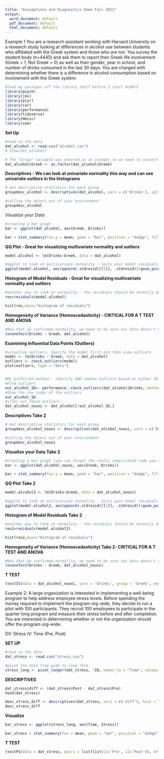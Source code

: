 ```yaml
---
title: "Assumptions and Diagnostics Demo Fall 2022"
output:
  word_document: default
  pdf_document: default
  html_document: default
---
```


Example 1
You are a research assistant working with Harvard University on a research study looking at differences in alcohol use between students who affiliated with the Greek system and those who are not. You survey the student body (n=4445) and ask them to report their Greek life involvement (Greek = 1, Not Greek = 0) as well as their gender, year in school, and number of drinks consumed in the last 30 days. You are charged with determining whether there is a difference in alcohol consumption based on involvement with the Greek system. 

```r
#load my packages off the library shelf before I start ALWAYS
library(psych)
library(jmv)
library(plyr)
library(car)
library(performance)
library(tidyverse)
library(Hmisc)
library(see)
```

**Set Up**
```r
#read in the data
dat_alcohol <- read.csv("alcohol.csv")
# View(dat_alcohol)
```

```r
# The "Group" variable was entered as an integer so we need to convert it to a factor
dat_alcohol$Greek <- as.factor(dat_alcohol$Greek)
```

**Descriptives - We can look at univariate normality this way and can see univariate outliers in the histograms**
```r
# Get descriptive statistics for each group
groupdesc_alcohol <- descriptives(dat_alcohol, vars = c('Drinks'), splitBy='Greek', hist = TRUE, sd = TRUE, se = TRUE, skew = TRUE, kurt = TRUE)

#calling the object out of your environment
groupdesc_alcohol
```

*Visualize your Data*
```r
#creating a bar graph
bar <- ggplot(dat_alcohol, aes(Greek, Drinks))

bar + stat_summary(fun.y = mean, geom = "bar", position = "dodge", fill="steelblue") + stat_summary(fun.data = mean_cl_normal, geom = "errorbar", position = position_dodge(width = 0.90), width = 0.2) + labs(x = "Greek", y = "Drinks") + ggtitle('Effect of Greek Life Involvement on Alcohol Consumption')
```       

**QQ Plot - Great for visualizing multivariate normality and outliers**
```r
model.alcohol <- lm(Drinks~Greek, data = dat_alcohol)

#qqplot to look at multivariate normality - tests your model residuals against perfectly normal residuals
ggplot(model.alcohol, aes(qqnorm(.stdresid)[[1]], .stdresid))+geom_point(na.rm = TRUE)+xlab("Theoretical Quantiles")+ylab("Standardized Residuals")+ggtitle("Normal Q-Q")
```

**Histogram of Model Residuals - Great for visualizing multivatriate normality and outliers**
```r
#another way to look at normality - the residuals should be normally distributed
res=residuals(model.alcohol)

hist(res,main="Histogram of residuals")
```

**Homogeneity of Variance (Homoscedasticity) - CRITICAL FOR A T TEST AND ANOVA**
```r
#Now that we confirmed normality, we need to be sure our data doesn't violate the assumptions of normality. To do this, we run a Levene's test to determine whether the variance of each group are significantly different from one another. 
leveneTest(Drinks ~ Greek, dat_alcohol)
```

**Examining Influential Data Points (Outliers)**
```r
#visualize outliers. Specify the model first and then view outliers
model <- lm(Drinks ~ Greek, data = dat_alcohol)
outliers <- check_outliers(model)
plot(outliers, type = "dots")


#My preferred method - identify AND remove outliers based on either SD or boxplot threshold, which you can adjust
#Find outliers
out_alcohol_SD<- performance::check_outliers(dat_alcohol$Drinks, method = "zscore", threshold = 3)
#Show the row index of the outliers
out_alcohol_SD
#ilter out those outliers
dat_alcohol_nouni <- dat_alcohol[!out_alcohol_SD,]
```


**Descriptives Take 2**
```r
# Get descriptive statistics for each group
groupdesc_alcohol_nouni <- descriptives(dat_alcohol_nouni, vars = c('Drinks'), splitBy='Greek', hist = TRUE, sd = TRUE, se = TRUE, skew = TRUE, kurt = TRUE)

#calling the object out of your environment
groupdesc_alcohol_nouni
```

**Visualize your Data Take 2**
```r
#creating a bar graph (you can forget the really complicated code you used in One Way ANOVA, it i simplified for you below. 
bar <- ggplot(dat_alcohol_nouni, aes(Greek, Drinks))

bar + stat_summary(fun.y = mean, geom = "bar", position = "dodge", fill="steelblue") + stat_summary(fun.data = mean_cl_normal, geom = "errorbar", position = position_dodge(width = 0.90), width = 0.2) + labs(x = "Greek", y = "Drinks") + ggtitle('Effect of Greek Life Involvement on Alcohol Consumption')
```       

**QQ Plot Take 2**
```r
model.alcohol2 <- lm(Drinks~Greek, data = dat_alcohol_nouni)

#qqplot to look at multivariate normality - tests your model residuals against perfectly normal residuals
ggplot(model.alcohol2, aes(qqnorm(.stdresid)[[1]], .stdresid))+geom_point(na.rm = TRUE)+xlab("Theoretical Quantiles")+ylab("Standardized Residuals")+ggtitle("Normal Q-Q")
```

**Histogram of Model Residuals Take 2**
```r
#another way to look at normality - the residuals should be normally distributed
res2=residuals(model.alcohol2)

hist(res2,main="Histogram of residuals")
```
**Homogeneity of Variance (Homoscedasticity) Take 2- CRITICAL FOR A T TEST AND ANOVA**
```r
#Now that we confirmed normality, we need to be sure our data doesn't violate the assumptions of normality. To do this, we run a Levene's test to determine whether the variance of each group are significantly different from one another. 
leveneTest(Drinks ~ Greek, dat_alcohol_nouni)
```


**T TEST**
```r
ttestIS(data = dat_alcohol_nouni, vars = 'Drinks', group = 'Greek', eqv = TRUE, effectSize = TRUE, ci = TRUE, desc = TRUE, welchs = TRUE)
```


Example 2: A large organization is interested in implementing a well-being program to help address employee stress levels. Before spending the money required to implement the program org-wide, they decide to run a pilot with 100 participants. They recruit 100 employees to participate in the quarter long program and measure their stress before and after completion. You are interested in determining whether or not the organization should offer the program org-wide. 

DV: Stress
IV: Time (Pre, Post)

**SET UP**
```r
#read in the data
dat_stress <- read.csv("stress.csv")

#pivot the data from wide to long form
stress_long <- pivot_longer(dat_stress, !ID, names_to = "Time", values_to = "Stress")
```

**DESCRIPTIVES**
```r
dat_stress$diff <- (dat_stress$Post - dat_stress$Pre)
head(dat_stress)

desc_stress_diff <- descriptives(dat_stress, vars = c('diff'), hist = TRUE, sd = TRUE, se = TRUE, skew = TRUE, kurt = TRUE)
desc_stress_diff
```

**Visualize**
```r
bar_stress <- ggplot(stress_long, aes(Time, Stress))

bar_stress + stat_summary(fun = mean, geom = "bar", position = "dodge", fill="green4") + stat_summary(fun.data = mean_cl_normal, geom = "errorbar", position = position_dodge(width = 0.90), width = 0.2) + labs(x = "Time", y = "Stress") + ggtitle('Stress Before and After Well-being Program')
```  

**T TEST**
```r
ttestPS(data = dat_stress, pairs = list(list(i1='Pre', i2='Post')), effectSize = TRUE, ci = TRUE, desc = TRUE)
```

